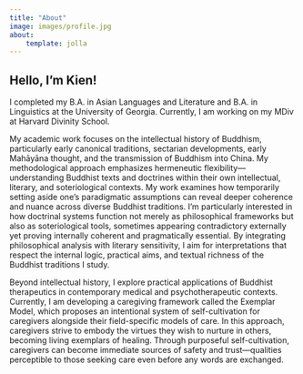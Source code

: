 ```yaml
---
title: "About"
image: images/profile.jpg
about:
    template: jolla
---
```


## Hello, I'm Kien!

I completed my B.A. in Asian Languages and Literature and B.A. in Linguistics at the University of Georgia. Currently, I am working on my MDiv at Harvard Divinity School.

My academic work focuses on the intellectual history of Buddhism, particularly early canonical traditions, sectarian developments, early Mahāyāna thought, and the transmission of Buddhism into China. My methodological approach emphasizes hermeneutic flexibility—understanding Buddhist texts and doctrines within their own intellectual, literary, and soteriological contexts. My work examines how temporarily setting aside one's paradigmatic assumptions can reveal deeper coherence and nuance across diverse Buddhist traditions. I'm particularly interested in how doctrinal systems function not merely as philosophical frameworks but also as soteriological tools, sometimes appearing contradictory externally yet proving internally coherent and pragmatically essential. By integrating philosophical analysis with literary sensitivity, I aim for interpretations that respect the internal logic, practical aims, and textual richness of the Buddhist traditions I study.

Beyond intellectual history, I explore practical applications of Buddhist therapeutics in contemporary medical and psychotherapeutic contexts. Currently, I am developing a caregiving framework called the Exemplar Model, which proposes an intentional system of self-cultivation for caregivers alongside their field-specific models of care. In this approach, caregivers strive to embody the virtues they wish to nurture in others, becoming living exemplars of healing. Through purposeful self-cultivation, caregivers can become immediate sources of safety and trust—qualities perceptible to those seeking care even before any words are exchanged.

